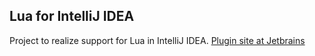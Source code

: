 == Lua for IntelliJ IDEA ==

Project to realize support for Lua in IntelliJ IDEA.  [[http://plugins.intellij.net/plugin/?id=4683|Plugin site at Jetbrains]] 

{{idlua001.png|Sample}}
